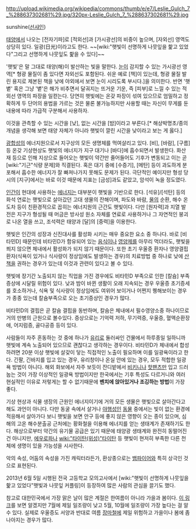 http://upload.wikimedia.org/wikipedia/commons/thumb/e/e7/Leslie_Gulch_7_%288637302681%29.jpg/320px-Leslie_Gulch_7_%288637302681%29.jpg

sunshine([[선샤인]])

[[태양]]에서 나오는 [전자기파]로 [적외선]과 [가시광선]의 비중이 높으며, [자외선] 영역도 상당히 있다. 일광(日光)이라고도 한다. ~~[wiki:"햇빛이 선명하게 나뭇잎을 핥고 있었다"그리고 선명하게 나뭇잎도 핥을 수 있다]~~

'햇빛'은 말 그대로 태양(해)이 발산하는 빛을 말한다. [[눈]]이 감지할 수 있는 가시광선 영역[* 형광 물질이 좀 있다면 자외선도 포함된다. 쉬운 예로 [책]이 있는데, 형광 물질 발린 용지로 제본된 책을 낮에 야외에서 보면 눈이 시리도록 부시다.]을 의미한다. 반면 '햇볕' 혹은 그냥 '볕'은 해가 비추면서 달궈지는 뜨거운 기운, 즉 [피부]로 느낄 수 있는 적외선 영역의 파장을 일컫는다. 당연히 햇빛에는 온갖 파장이 섞여 있으므로 엄밀하고 정확하게 두 단어의 용법을 가르는 것은 물론 불가능하지만 사용할 때는 자신이 무게를 둔 내용에 따라 가급적 구분해서 사용하자.

이것을 관측할 수 있는 시간을 [낮], 없는 시간을 [밤]이라고 부른다.[* 해상박명초/종의 개념을 생각해 보면 태양 자체가 아니라 햇빛이 깔린 시간을 낮이라고 보는 게 옳다.]

[[광합성]]의 에너지원으로서 지구상의 모든 생명체를 먹여살리고 있다. [비], [바람], [구름] 등 온갖 기상현상도 햇빛의 에너지가 지구 대기나 [바다]에 흡수되면서 발생한다. 화산재 등으로 인해 지상으로 들어오는 햇빛이 약간만 줄어들어도 기후가 변동되고 이는 곧 [wiki:"기근"식량 문제]와 직결된다. 혹은 대기 중에 [수증기], [메탄] 등이 과도하게 분포해서 흡수한 에너지가 잘 빠져나가지 못해도 문제가 된다. 극단적인 예이지만 형성 당시의 [지구]에서는 바로 이것 때문에 지표는 [금성]과도 같았고, 암석이 녹을 정도였다.

[[인간]]이 현대에 사용하는 [[에너지]]는 대부분이 햇빛을 기반으로 한다. [석유]/[석탄] 등의 화석 연료는 햇빛으로 살아갔던 고대 생물의 잔해이며, 파도와 바람, [[물]]의 순환, 해수 온도차 등이 친환경적으로 꼽히는 에너지원의 근간도 햇빛이다. 다만 [원자력]과 지열 발전은 지구가 형성될 때 머금은 방사성 원소 자체를 연료로 사용하거나 그 자연적인 붕괴로 나온 열을 쓰고, 조석력은 태양과 [달]의 [중력]을 이용한다.

햇빛은 인간의 성장과 신진대사를 활성화 시키는 매우 중요한 요소 중 하나다. 바로 [비타민D] 때문인데 비타민D가 함유되어 있는 [[음식]]이나 [[영양제]]를 아무리 먹더라도, 햇빛을 쬐지 않으면 체내에서 활성화가 되지 않기 때문이다. 또한 초기 우울증 환자나 영양결핍환자(식욕이 있거나 식사량이 정상임에도 발생하는 경우)의 치료방법 중 하나로 낮에 [[산책]]을 권하는 경우가 있는데 이것과 관련이 있다고 볼 수 있다.

햇빛에 장기간 노출되지 않는 직업을 가진 경우에도 비타민D 부족으로 인한 [칼슘] 부족 증상에 시달릴 위험이 있다. 낮과 밤이 바뀐 생활이 오래 지속되는 경우 우울증 초기증세를 호소하거나, 식욕 및 식사량이 정상임에도 여위어 보이거나 어쩐지 퀭해보이는 경우가 종종 있는데 칼슘부족으로 오는 초기증상인 경우가 많다. 

비타민D의 결핍은 곧 칼슘 결핍을 동반하며, 칼슘은 체내에서 필수영양소중 하나이므로 거의 만병의 근원으로 볼수있다. 증상으로는 기억력 저하, 무기력증, 우울증, 혈액순환장애, 어지럼증, 골다공증 등이 있다.

사람들이 자주 혼동하는 것 중에 하나가 [[유리]]로 둘러싸인 건물에서 하루종일 일하니까 햇빛에 계속 노출되어 있으므로 괜찮다고 생각하는 경우이다. 비타민D가 체내에서 합성하려면 20분 이상 햇빛에 살갗이 닿는 직접적인 노출이 필요하며 이를 일광욕이라고 한다. 긴팔, 긴바지를 입고 있는 경우, 유리창이나 온실 안에 있는 경우, 모두 적합한 일광욕 방법이 아니다. 해외 화보에서 자주 보듯이 잔디밭에서 [[비키니]]나 [[핫팬츠]]만 입고 드러눕는 것이 가장 이상적인 일광욕 방법이지만 한국에서는 기후 특성도 다르거니와 여러 현실적인 이유로 저렇게는 할 수 없기때문에 '''벤치에 앉아있거나 조깅하는 방법'''이 가장 좋다.

기상 현상과 식물 생장의 근원인 에너지이기에 거의 모든 생물은 햇빛으로 살아간다고 해도 과언이 아니다. 다만 동굴 속에서 살거나 [[야행성]]인 [[동물]] 중에서는 빛이 없는 환경에 적응해서 살아가다 보니 햇빛을 보면 안구 등에 좋지 않은 영향이 오는 종이 있으며, 심해의 고온 해수분출공 근처에는 황화철을 이용해 에너지를 얻는 생태계가 존재하기도 한다. 해상으로부터 약간의 유기물 공급은 있기 때문에 태양광 생태계와 완전히 동떨어진 건 아니지만, [[에우로파]]나 [[wiki:"타이탄(위성)"타이탄]] 등 햇빛이 현저히 부족한 다른 천체에 생명이 있을 가능성을 시사한다.

악의 속성, 어둠의 속성을 가진 캐릭터라든가, 환상종으로는 [[뱀파이어]]와 특히 상극인 것으로 표현된다.

2013년 6월 5일 시행된 전국 고등학교 모의고사에서 [wiki:"햇빛이 선명하게 나뭇잎을 핥고 있었다"햇빛과 나뭇잎 커플링]이 등장하여 많은 사람의 관심을 끌기도 했다.

참고로 대한민국에서 가장 맑은 날이 많은 계절은 한여름이 아니라 가을과 봄이다. [http://www.weather-and-climate.com/average-monthly-hours-Sunshine,Seoul,South-Korea 이 링크]를 보면 알겠지만 7월에 제일 일조량이 낮고 5월, 10월에 일조량이 가장 높다는 걸 알 수 있다. 실제로 우울증도 서양과 반대로 여름 [[장마]]철에 제일 위험하고 가을이나 봄에 좀 나아지는 경우가 많다.
